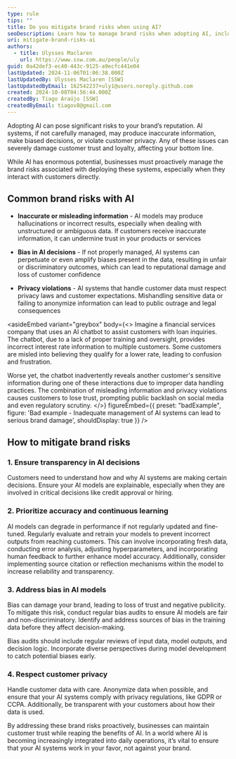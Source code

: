 ```yaml
---
type: rule
tips: ""
title: Do you mitigate brand risks when using AI?
seoDescription: Learn how to manage brand risks when adopting AI, including inaccurate outputs, privacy concerns, and maintaining customer trust.
uri: mitigate-brand-risks-ai
authors:
  - title: Ulysses Maclaren
    url: https://www.ssw.com.au/people/uly
guid: 0a42def3-ec40-443c-9125-a9ecfc441e04
lastUpdated: 2024-11-06T01:06:38.000Z
lastUpdatedBy: Ulysses Maclaren [SSW]
lastUpdatedByEmail: 162542237+uly1@users.noreply.github.com
created: 2024-10-08T04:56:44.000Z
createdBy: Tiago Araújo [SSW]
createdByEmail: tiagov8@gmail.com
---
```

Adopting AI can pose significant risks to your brand’s reputation. AI systems, if not carefully managed, may produce inaccurate information, make biased decisions, or violate customer privacy. Any of these issues can severely damage customer trust and loyalty, affecting your bottom line.

While AI has enormous potential, businesses must proactively manage the brand risks associated with deploying these systems, especially when they interact with customers directly.
## Common brand risks with AI

* **Inaccurate or misleading information** - AI models may produce hallucinations or incorrect results, especially when dealing with unstructured or ambiguous data. If customers receive inaccurate information, it can undermine trust in your products or services

* **Bias in AI decisions** - If not properly managed, AI systems can perpetuate or even amplify biases present in the data, resulting in unfair or discriminatory outcomes, which can lead to reputational damage and loss of customer confidence

* **Privacy violations** - AI systems that handle customer data must respect privacy laws and customer expectations. Mishandling sensitive data or failing to anonymize information can lead to public outrage and legal consequences

<asideEmbed
  variant="greybox"
  body={<>
    Imagine a financial services company that uses an AI chatbot to assist customers with loan inquiries. The chatbot, due to a lack of proper training and oversight, provides incorrect interest rate information to multiple customers. Some customers are misled into believing they qualify for a lower rate, leading to confusion and frustration.

Worse yet, the chatbot inadvertently reveals another customer's sensitive information during one of these interactions due to improper data handling practices. The combination of misleading information and privacy violations causes customers to lose trust, prompting public backlash on social media and even regulatory scrutiny.
  </>}
  figureEmbed={{
    preset: "badExample",
    figure: 'Bad example - Inadequate management of AI systems can lead to serious brand damage',
    shouldDisplay: true
  }}
/>

## How to mitigate brand risks

### 1. Ensure transparency in AI decisions

Customers need to understand how and why AI systems are making certain decisions. Ensure your AI models are explainable, especially when they are involved in critical decisions like credit approval or hiring.

### 2. Prioritize accuracy and continuous learning

AI models can degrade in performance if not regularly updated and fine-tuned. Regularly evaluate and retrain your models to prevent incorrect outputs from reaching customers. This can involve incorporating fresh data, conducting error analysis, adjusting hyperparameters, and incorporating human feedback to further enhance model accuracy. Additionally, consider implementing source citation or reflection mechanisms within the model to increase reliability and transparency.

### 3. Address bias in AI models

Bias can damage your brand, leading to loss of trust and negative publicity. To mitigate this risk, conduct regular bias audits to ensure AI models are fair and non-discriminatory. Identify and address sources of bias in the training data before they affect decision-making.

Bias audits should include regular reviews of input data, model outputs, and decision logic. Incorporate diverse perspectives during model development to catch potential biases early.

### 4. Respect customer privacy

Handle customer data with care. Anonymize data when possible, and ensure that your AI systems comply with privacy regulations, like GDPR or CCPA. Additionally, be transparent with your customers about how their data is used.

By addressing these brand risks proactively, businesses can maintain customer trust while reaping the benefits of AI. In a world where AI is becoming increasingly integrated into daily operations, it’s vital to ensure that your AI systems work in your favor, not against your brand.
